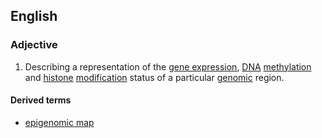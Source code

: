 ==English==

===Adjective===
{{en-adj|-}}

# {{genetics}} Describing a representation of the [[gene expression]], [[DNA]] [[methylation]] and [[histone]] [[modification]] status of a particular [[genomic]] region.

====Derived terms====
* [[epigenomic map]]
